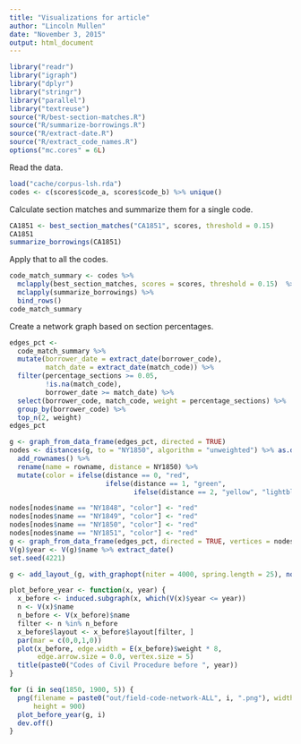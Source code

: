 ```yaml
---
title: "Visualizations for article"
author: "Lincoln Mullen"
date: "November 3, 2015"
output: html_document
---
```


```r
library("readr")
library("igraph")
library("dplyr")
library("stringr")
library("parallel")
library("textreuse")
source("R/best-section-matches.R")
source("R/summarize-borrowings.R")
source("R/extract-date.R")
source("R/extract_code_names.R")
options("mc.cores" = 6L)
```

Read the data.

```r
load("cache/corpus-lsh.rda")
codes <- c(scores$code_a, scores$code_b) %>% unique()
```

Calculate section matches and summarize them for a single code.

```r
CA1851 <- best_section_matches("CA1851", scores, threshold = 0.15)
CA1851
summarize_borrowings(CA1851)
```

Apply that to all the codes.

```r
code_match_summary <- codes %>% 
  mclapply(best_section_matches, scores = scores, threshold = 0.15)  %>% 
  mclapply(summarize_borrowings) %>% 
  bind_rows()
code_match_summary
```

Create a network graph based on section percentages.

```r
edges_pct <-
  code_match_summary %>% 
  mutate(borrower_date = extract_date(borrower_code),
         match_date = extract_date(match_code)) %>% 
  filter(percentage_sections >= 0.05,
         !is.na(match_code),
         borrower_date >= match_date) %>% 
  select(borrower_code, match_code, weight = percentage_sections) %>% 
  group_by(borrower_code) %>% 
  top_n(2, weight)
edges_pct

g <- graph_from_data_frame(edges_pct, directed = TRUE) 
nodes <- distances(g, to = "NY1850", algorithm = "unweighted") %>% as.data.frame() %>% 
  add_rownames() %>% 
  rename(name = rowname, distance = NY1850) %>% 
  mutate(color = ifelse(distance == 0, "red",
                        ifelse(distance == 1, "green",
                               ifelse(distance == 2, "yellow", "lightblue"))))

nodes[nodes$name == "NY1848", "color"] <- "red"
nodes[nodes$name == "NY1849", "color"] <- "red"
nodes[nodes$name == "NY1850", "color"] <- "red"
nodes[nodes$name == "NY1851", "color"] <- "red"
g <- graph_from_data_frame(edges_pct, directed = TRUE, vertices = nodes) 
V(g)$year <- V(g)$name %>% extract_date()
set.seed(4221)

g <- add_layout_(g, with_graphopt(niter = 4000, spring.length = 25), normalize())

plot_before_year <- function(x, year) {
  x_before <- induced.subgraph(x, which(V(x)$year <= year))
  n <- V(x)$name
  n_before <- V(x_before)$name
  filter <- n %in% n_before
  x_before$layout <- x_before$layout[filter, ]
  par(mar = c(0,0,1,0))
  plot(x_before, edge.width = E(x_before)$weight * 8,
       edge.arrow.size = 0.0, vertex.size = 5)
  title(paste0("Codes of Civil Procedure before ", year))
} 

for (i in seq(1850, 1900, 5)) {
  png(filename = paste0("out/field-code-network-ALL", i, ".png"), width = 1200,
      height = 900)
  plot_before_year(g, i)
  dev.off()
}
```

